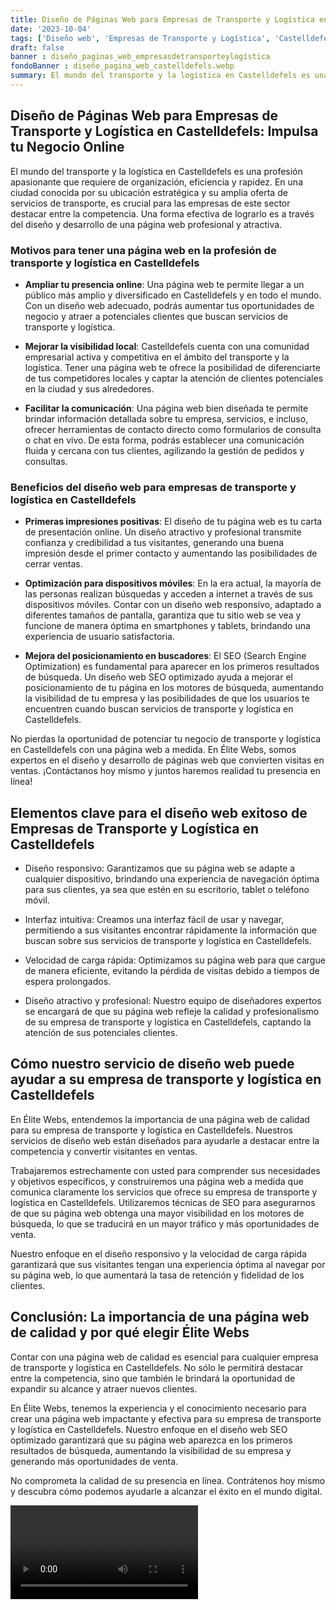 ```yaml
---
title: Diseño de Páginas Web para Empresas de Transporte y Logística en Castelldefels
date: '2023-10-04'
tags: ['Diseño web', 'Empresas de Transporte y Logística', 'Castelldefels']
draft: false
banner : diseño_paginas_web_empresasdetransporteylogística
fondoBanner : diseño_pagina_web_castelldefels.webp
summary: El mundo del transporte y la logística en Castelldefels es una profesión apasionante que requiere de organización, eficiencia y rapidez. En una ciudad conocida por su ubicación estratégica y su amplia oferta de servicios de transporte, es crucial para las empresas de este sector destacar entre la competencia. Una forma efectiva de lograrlo es a través del diseño y desarrollo de una página web profesional y atractiva.
---
```


## Diseño de Páginas Web para Empresas de Transporte y Logística en Castelldefels: Impulsa tu Negocio Online

El mundo del transporte y la logística en Castelldefels es una profesión apasionante que requiere de organización, eficiencia y rapidez. En una ciudad conocida por su ubicación estratégica y su amplia oferta de servicios de transporte, es crucial para las empresas de este sector destacar entre la competencia. Una forma efectiva de lograrlo es a través del diseño y desarrollo de una página web profesional y atractiva.

### Motivos para tener una página web en la profesión de transporte y logística en Castelldefels

- **Ampliar tu presencia online**: Una página web te permite llegar a un público más amplio y diversificado en Castelldefels y en todo el mundo. Con un diseño web adecuado, podrás aumentar tus oportunidades de negocio y atraer a potenciales clientes que buscan servicios de transporte y logística.

- **Mejorar la visibilidad local**: Castelldefels cuenta con una comunidad empresarial activa y competitiva en el ámbito del transporte y la logística. Tener una página web te ofrece la posibilidad de diferenciarte de tus competidores locales y captar la atención de clientes potenciales en la ciudad y sus alrededores.

- **Facilitar la comunicación**: Una página web bien diseñada te permite brindar información detallada sobre tu empresa, servicios, e incluso, ofrecer herramientas de contacto directo como formularios de consulta o chat en vivo. De esta forma, podrás establecer una comunicación fluida y cercana con tus clientes, agilizando la gestión de pedidos y consultas.

### Beneficios del diseño web para empresas de transporte y logística en Castelldefels

- **Primeras impresiones positivas**: El diseño de tu página web es tu carta de presentación online. Un diseño atractivo y profesional transmite confianza y credibilidad a tus visitantes, generando una buena impresión desde el primer contacto y aumentando las posibilidades de cerrar ventas.

- **Optimización para dispositivos móviles**: En la era actual, la mayoría de las personas realizan búsquedas y acceden a internet a través de sus dispositivos móviles. Contar con un diseño web responsivo, adaptado a diferentes tamaños de pantalla, garantiza que tu sitio web se vea y funcione de manera óptima en smartphones y tablets, brindando una experiencia de usuario satisfactoria.

- **Mejora del posicionamiento en buscadores**: El SEO (Search Engine Optimization) es fundamental para aparecer en los primeros resultados de búsqueda. Un diseño web SEO optimizado ayuda a mejorar el posicionamiento de tu página en los motores de búsqueda, aumentando la visibilidad de tu empresa y las posibilidades de que los usuarios te encuentren cuando buscan servicios de transporte y logística en Castelldefels.

No pierdas la oportunidad de potenciar tu negocio de transporte y logística en Castelldefels con una página web a medida. En Élite Webs, somos expertos en el diseño y desarrollo de páginas web que convierten visitas en ventas. ¡Contáctanos hoy mismo y juntos haremos realidad tu presencia en línea!

<GifSeo />

<Cta />

## Elementos clave para el diseño web exitoso de Empresas de Transporte y Logística en Castelldefels

- Diseño responsivo: Garantizamos que su página web se adapte a cualquier dispositivo, brindando una experiencia de navegación óptima para sus clientes, ya sea que estén en su escritorio, tablet o teléfono móvil.

- Interfaz intuitiva: Creamos una interfaz fácil de usar y navegar, permitiendo a sus visitantes encontrar rápidamente la información que buscan sobre sus servicios de transporte y logística en Castelldefels.

- Velocidad de carga rápida: Optimizamos su página web para que cargue de manera eficiente, evitando la pérdida de visitas debido a tiempos de espera prolongados.

- Diseño atractivo y profesional: Nuestro equipo de diseñadores expertos se encargará de que su página web refleje la calidad y profesionalismo de su empresa de transporte y logística en Castelldefels, captando la atención de sus potenciales clientes.

## Cómo nuestro servicio de diseño web puede ayudar a su empresa de transporte y logística en Castelldefels

En Élite Webs, entendemos la importancia de una página web de calidad para su empresa de transporte y logística en Castelldefels. Nuestros servicios de diseño web están diseñados para ayudarle a destacar entre la competencia y convertir visitantes en ventas. 

Trabajaremos estrechamente con usted para comprender sus necesidades y objetivos específicos, y construiremos una página web a medida que comunica claramente los servicios que ofrece su empresa de transporte y logística en Castelldefels. Utilizaremos técnicas de SEO para asegurarnos de que su página web obtenga una mayor visibilidad en los motores de búsqueda, lo que se traducirá en un mayor tráfico y más oportunidades de venta.

Nuestro enfoque en el diseño responsivo y la velocidad de carga rápida garantizará que sus visitantes tengan una experiencia óptima al navegar por su página web, lo que aumentará la tasa de retención y fidelidad de los clientes.

## Conclusión: La importancia de una página web de calidad y por qué elegir Élite Webs

Contar con una página web de calidad es esencial para cualquier empresa de transporte y logística en Castelldefels. No sólo le permitirá destacar entre la competencia, sino que también le brindará la oportunidad de expandir su alcance y atraer nuevos clientes.

En Élite Webs, tenemos la experiencia y el conocimiento necesario para crear una página web impactante y efectiva para su empresa de transporte y logística en Castelldefels. Nuestro enfoque en el diseño web SEO optimizado garantizará que su página web aparezca en los primeros resultados de búsqueda, aumentando la visibilidad de su empresa y generando más oportunidades de venta.

No comprometa la calidad de su presencia en línea. Contrátenos hoy mismo y descubra cómo podemos ayudarle a alcanzar el éxito en el mundo digital.

<Video />

<CtaBot job='Empresas de Transporte y Logística' city='Castelldefels'/>

<Gmaps query='Castelldefels+españa+maps' />